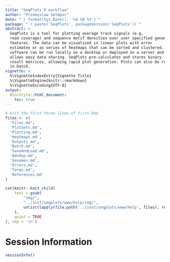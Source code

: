 ```yaml
---
title: "SeqPlots R workflow"
author: "Przemyslaw Setmpor"
date: "`r format(Sys.Date(), '%d %B %Y')`"
package: "`r paste('SeqPlots', packageVersion('SeqPlots'))`"
abstract: >
  SeqPlots is a tool for plotting average track signals (e.g.
  read coverage) and sequence motif densities over user specified genomic
  features. The data can be visualized in linear plots with error
  estimates or as series of heatmaps that can be sorted and clustered. The
  software can be run locally on a desktop or deployed on a server and
  allows easy data sharing. SeqPlots pre-calculates and stores binary
  result matrices, allowing rapid plot generation. Plots can also be run
  in batch.
vignette: >
  %\VignetteIndexEntry{Vignette Title}
  %\VignetteEngine{knitr::rmarkdown}
  %\VignetteEncoding{UTF-8}
output: 
  BiocStyle::html_document:
    toc: true
---
```


```r
# knit the first three lines of first.Rmd
files <- c(
  'Files.md',
  'PlotSets.md',
  'Plotting.md',
  'Heatmaps.md',
  'Outputs.md',
  'Batch.md',
  'SaveAndLoad.md',
  'AdvOup.md',
  'Genomes.md',
  'Errors.md',
  'Terms.md',
  'References.md'
)

cat(knitr::knit_child(
    text = gsub(
        "img/",
        "../inst/seqplots/www/help/img/",
        unlist(lapply(file.path('../inst/seqplots/www/help', files), readLines))
    ),
    quiet = TRUE
), sep = '\n')
```

Session Information
===================
```r
sessionInfo()
```







